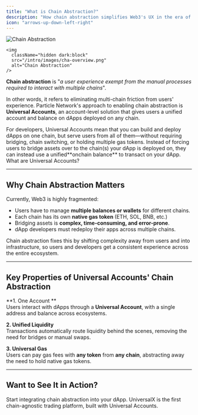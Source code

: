 ```yaml
---
title: "What is Chain Abstraction?"
description: "How chain abstraction simplifies Web3's UX in the era of 1000 chains."
icon: "arrows-up-down-left-right"
---
```


<Frame caption="Chain Abstraction visualized.">
  <img
    className="block dark:hidden"
    src="/intro/images/cha-overview.png"
    alt="Chain Abstraction"
    />

    <img
      className="hidden dark:block"
      src="/intro/images/cha-overview.png"
      alt="Chain Abstraction"
    />
  </Frame>

**Chain abstraction** is "_a user experience exempt from the manual processes required to interact with multiple chains_".

In other words, it refers to eliminating multi-chain friction from users' experience. Particle Network's approach to enabling chain abstraction is **Universal Accounts**, an account-level solution that gives users a unified account and balance on dApps deployed on any chain.

<Info>
  For developers, Universal Accounts mean that you can build and deploy dApps on one chain, but serve users from all of them—without requiring bridging, chain switching, or holding multiple gas tokens. Instead of forcing users to bridge assets over to the chain(s) your dApp is deployed on, they can instead use a unified**onchain balance**  to transact on your dApp.
</Info>

<Card title="Introduction to Universal Accounts" icon="code" href="/intro/universal-accounts">
  What are Universal Accounts?
</Card>

---

## Why Chain Abstraction Matters

Currently, Web3 is highly fragmented:

- Users have to manage **multiple balances or wallets** for different chains.
- Each chain has its own **native gas token** (ETH, SOL, BNB, etc.)
- Bridging assets is **complex, time-consuming, and error-prone**.
- dApp developers must redeploy their apps across multiple chains.

Chain abstraction fixes this by shifting complexity away from users and into infrastructure, so users and developers get a consistent experience across the entire ecosystem.

---

## Key Properties of Universal Accounts' Chain Abstraction

\*\*1. One Account \*\*\
Users interact with dApps through a **Universal Account**, with a single address and balance across ecosystems.

**2. Unified Liquidity**\
Transactions automatically route liquidity behind the scenes, removing the need for bridges or manual swaps.

**3. Universal Gas**\
Users can pay gas fees with **any token** from **any chain**, abstracting away the need to hold native gas tokens.

---

## Want to See It in Action?

<CardGroup cols="2">
  <Card title="Build with Universal Accounts" icon="code" href="/tutorials/getting-started/universal-accounts-integration">
    Start integrating chain abstraction into your dApp.
  </Card>
  <Card title="Try UniversalX" icon="layer-group" href="https://universalx.app">
    UniversalX is the first chain-agnostic trading platform, built with Universal Accounts.
  </Card>
</CardGroup>